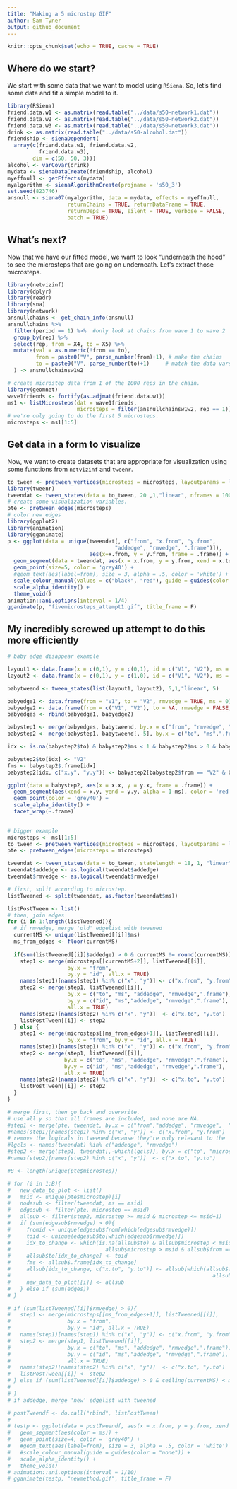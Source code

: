```yaml
---
title: "Making a 5 microstep GIF"
author: Sam Tyner
output: github_document
---
```


```r
knitr::opts_chunk$set(echo = TRUE, cache = TRUE)
```


## Where do we start? 

We start with some data that we want to model using `RSiena`. So, let's find some data and fit a simple model to it. 

```r
library(RSiena)
friend.data.w1 <- as.matrix(read.table("../data/s50-network1.dat"))
friend.data.w2 <- as.matrix(read.table("../data/s50-network2.dat"))
friend.data.w3 <- as.matrix(read.table("../data/s50-network3.dat"))
drink <- as.matrix(read.table("../data/s50-alcohol.dat"))
friendship <- sienaDependent(
  array(c(friend.data.w1, friend.data.w2,
          friend.data.w3),
        dim = c(50, 50, 3)))
alcohol <- varCovar(drink)
mydata <- sienaDataCreate(friendship, alcohol)
myeffnull <- getEffects(mydata)
myalgorithm <- sienaAlgorithmCreate(projname = 's50_3')
set.seed(823746)
ansnull <- siena07(myalgorithm, data = mydata, effects = myeffnull,
                   returnChains = TRUE, returnDataFrame = TRUE,
                   returnDeps = TRUE, silent = TRUE, verbose = FALSE,
                   batch = TRUE)
```

## What's next?

Now that we have our fitted model, we want to look "underneath the hood" to see the microsteps that are going on underneath. Let's extract those microsteps. 

```r
library(netvizinf)
library(dplyr)
library(readr)
library(sna)
library(network)
ansnullchains <- get_chain_info(ansnull)
ansnullchains %>% 
  filter(period == 1) %>%  #only look at chains from wave 1 to wave 2
  group_by(rep) %>%
  select(rep, from = X4, to = X5) %>% 
  mutate(val = as.numeric(!from == to),
         from = paste0("V", parse_number(from)+1), # make the chains
         to = paste0("V", parse_number(to)+1)     # match the data vars 
  ) -> ansnullchainsw1w2

# create microstep data from 1 of the 1000 reps in the chain. 
library(geomnet)
wave1friends <- fortify(as.adjmat(friend.data.w1))
ms1 <- listMicrosteps(dat = wave1friends, 
                      microsteps = filter(ansnullchainsw1w2, rep == 1))
# we're only going to do the first 5 microsteps. 
microsteps <- ms1[1:5]
```

## Get data in a form to visualize

Now, we want to create datasets that are appropriate for visualization using some functions from `netvizinf` and `tweenr`. 

```r
to_tween <- pretween_vertices(microsteps = microsteps, layoutparams = list(n = 50))
library(tweenr)
tweendat <- tween_states(data = to_tween, 20 ,1,"linear", nframes = 100)
# create some visualization variables.
pte <- pretween_edges(microsteps)
# color new edges
library(ggplot2)
library(animation)
library(gganimate)
p <- ggplot(data = unique(tweendat[, c("from", "x.from", "y.from",
                                  "addedge", "rmvedge", ".frame")]), 
                          aes(x=x.from, y = y.from, frame = .frame)) +
  geom_segment(data = tweendat, aes(x = x.from, y = y.from, xend = x.to, yend = y.to, frame = .frame, color = addedge)) + 
  geom_point(size=5, color = 'grey40') + 
  #geom_text(aes(label=from), size = 3, alpha = .5, color = 'white') + 
  scale_colour_manual(values = c("black", "red"), guide = guides(color = "none")) + 
  scale_alpha_identity() + 
  theme_void() 
animation::ani.options(interval = 1/4)
gganimate(p, "fivemicrosteps_attempt1.gif", title_frame = F)
```

## My incredibly screwed up attempt to do this more efficiently 
```r
# baby edge disappear example

layout1 <- data.frame(x = c(0,1), y = c(0,1), id = c("V1", "V2"), ms = 0, rmvedge = c(T,F))
layout2 <- data.frame(x = c(0,1), y = c(1,0), id = c("V1", "V2"), ms = 1, rmvedge = F)

babytweend <- tween_states(list(layout1, layout2), 5,1,"linear", 5)

babyedge1 <- data.frame(from = "V1", to = "V2", rmvedge = TRUE, ms = 0)
babyedge2 <- data.frame(from = c("V1", "V2"), to = NA, rmvedge = FALSE, ms = 1)
babyedges <- rbind(babyedge1, babyedge2)

babystep1 <- merge(babyedges, babytweend, by.x = c("from", "rmvedge", "ms"), by.y = c("id", "rmvedge", "ms"), all.y = T) %>% arrange(.frame, x,y)
babystep2 <- merge(babystep1, babytweend[,-5], by.x = c("to", "ms",".frame"), by.y = c("id", "ms",".frame"), all.x=T)

idx <- is.na(babystep2$to) & babystep2$ms < 1 & babystep2$ms > 0 & babystep2$from == "V1"

babystep2$to[idx] <- "V2"
fms <- babystep2$.frame[idx]
babystep2[idx, c("x.y", "y.y")] <- babystep2[babystep2$from == "V2" & babystep2$.frame %in% fms,c("x.x", "y.x")]

ggplot(data = babystep2, aes(x = x.x, y = y.x, frame = .frame)) +
  geom_segment(aes(xend = x.y, yend = y.y, alpha = 1-ms), color = 'red') + 
  geom_point(color = 'grey40') + 
  scale_alpha_identity() + 
  facet_wrap(~.frame)
  

# bigger example 
microsteps <- ms1[1:5]
to_tween <- pretween_vertices(microsteps = microsteps, layoutparams = list(n = 50))
pte <- pretween_edges(microsteps = microsteps)

tweendat <- tween_states(data = to_tween, statelength = 18, 1, "linear",100)
tweendat$addedge <- as.logical(tweendat$addedge)
tweendat$rmvedge <- as.logical(tweendat$rmvedge)

# first, split according to microstep. 
listTweened <- split(tweendat, as.factor(tweendat$ms))

listPostTween <- list()
# then, join edges
for (i in 1:length(listTweened)){
  # if rmvedge, merge 'old' edgelist with tweened
  currentMS <- unique(listTweened[[i]]$ms)
  ms_from_edges <- floor(currentMS)
  
  if(sum(listTweened[[i]]$addedge) > 0 & currentMS != round(currentMS)) {
    step1 <- merge(microsteps[[currentMS+2]], listTweened[[i]], 
                   by.x = "from", 
                   by.y = "id", all.x = TRUE)
    names(step1)[names(step1) %in% c("x", "y")] <- c("x.from", "y.from")
    step2 <- merge(step1, listTweened[[i]], 
                   by.x = c("to", "ms", "addedge", "rmvedge",".frame"), 
                   by.y = c("id", "ms","addedge", "rmvedge",".frame"), 
                   all.x = TRUE)
    names(step2)[names(step2) %in% c("x", "y")]  <- c("x.to", "y.to")
    listPostTween[[i]] <- step2
  } else {
    step1 <- merge(microsteps[[ms_from_edges+1]], listTweened[[i]], 
                   by.x = "from", by.y = "id", all.x = TRUE)
    names(step1)[names(step1) %in% c("x", "y")] <- c("x.from", "y.from")
    step2 <- merge(step1, listTweened[[i]],
                  by.x = c("to", "ms", "addedge", "rmvedge",".frame"),
                  by.y = c("id", "ms","addedge", "rmvedge",".frame"),
                  all.x = TRUE)
    names(step2)[names(step2) %in% c("x", "y")]  <- c("x.to", "y.to")
    listPostTween[[i]] <- step2
  }
}

# merge first, then go back and overwrite. 
# use all.y so that all frames are included, and none are NA. 
#step1 <- merge(pte, tweendat, by.x = c("from","addedge", "rmvedge",  "microstep"), by.y = c("id", "addedge", "rmvedge","ms"), all.y = TRUE)
#names(step1)[names(step1) %in% c("x", "y")] <- c("x.from", "y.from")
# remove the logicals in tweened because they're only relevant to the 'from' node 
#lgcls <- names(tweendat) %in% c("addedge", "rmvedge")
#step2 <- merge(step1, tweendat[,-which(lgcls)], by.x = c("to", "microstep", ".frame"), by.y = c("id", "ms",".frame"), all.x = TRUE)
#names(step2)[names(step2) %in% c("x", "y")]  <- c("x.to", "y.to")

#B <- length(unique(pte$microstep))

# for (i in 1:B){
#   new_data_to_plot <- list()
#   msid <- unique(pte$microstep)[i]
#   nodesub <- filter(tweendat, ms == msid)
#   edgesub <- filter(pte, microstep == msid)
#   allsub <- filter(step2, microstep >= msid & microstep <= msid+1)
#   if (sum(edgesub$rmvedge) > 0){
#     fromid <- unique(edgesub$from[which(edgesub$rmvedge)])
#     toid <- unique(edgesub$to[which(edgesub$rmvedge)])
#     idx_to_change <- which(is.na(allsub$to) & allsub$microstep < msid+1 &
#                              allsub$microstep > msid & allsub$from == fromid)
#     allsub$to[idx_to_change] <- toid
#     fms <- allsub$.frame[idx_to_change]
#     allsub[idx_to_change, c("x.to", "y.to")] <- allsub[which(allsub$from == toid & 
#                                                                allsub$.frame %in% fms), c("x.from", "y.from")]
#     new_data_to_plot[[i]] <- allsub
#   } else if (sum(edges))
# }

# if (sum(listTweened[[i]]$rmvedge) > 0){
#   step1 <- merge(microsteps[[ms_from_edges+1]], listTweened[[i]], 
#                  by.x = "from", 
#                  by.y = "id", all.x = TRUE)
#   names(step1)[names(step1) %in% c("x", "y")] <- c("x.from", "y.from")
#   step2 <- merge(step1, listTweened[[i]], 
#                  by.x = c("to", "ms", "addedge", "rmvedge",".frame"), 
#                  by.y = c("id", "ms","addedge", "rmvedge",".frame"), 
#                  all.x = TRUE)
#   names(step2)[names(step2) %in% c("x", "y")]  <- c("x.to", "y.to")
#   listPostTween[[i]] <- step2
# } else if (sum(listTweened[[i]]$addedge) > 0 & ceiling(currentMS) < ms_from_edges+1){
#   
# }
# if addedge, merge 'new' edgelist with tweened

# postTweendf <- do.call("rbind", listPostTween)
# 
# testp <- ggplot(data = postTweendf, aes(x = x.from, y = y.from, xend = x.to, yend = y.to, frame = .frame, color = addedge)) +
#   geom_segment(aes(color = ms)) + 
#   geom_point(size=4, color = 'grey40') + 
#   #geom_text(aes(label=from), size = 3, alpha = .5, color = 'white') + 
#   #scale_colour_manual(guide = guides(color = "none")) + 
#   scale_alpha_identity() + 
#   theme_void() 
# animation::ani.options(interval = 1/10)
# gganimate(testp, "newmethod.gif", title_frame = F)

```



